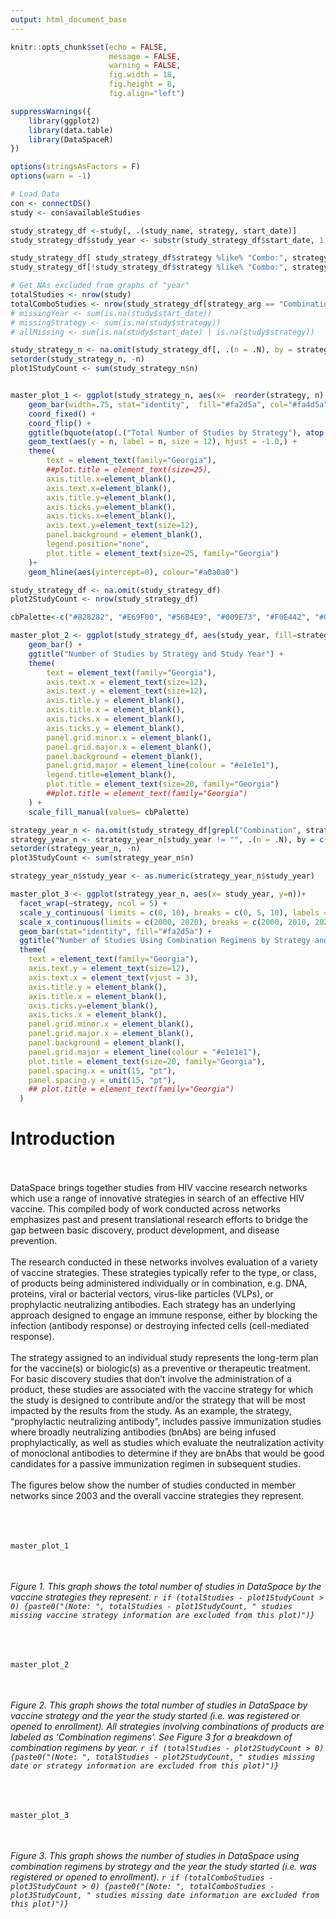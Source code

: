 ```yaml
---
output: html_document_base
---
```


<link rel="stylesheet" type="text/css" href="../../_webdav/CAVD/@files/CAVD-DataSpace-Reports/dependencies/css/learn_report_margins.css">

```r
knitr::opts_chunk$set(echo = FALSE, 
                      message = FALSE, 
                      warning = FALSE,
                      fig.width = 18, 
                      fig.height = 8, 
                      fig.align="left")

suppressWarnings({
    library(ggplot2)
    library(data.table)
    library(DataSpaceR)
})

options(stringsAsFactors = F)
options(warn = -1)

# Load Data
con <- connectDS()
study <- con$availableStudies

study_strategy_df <-study[, .(study_name, strategy, start_date)]
study_strategy_df$study_year <- substr(study_strategy_df$start_date, 1,4)

study_strategy_df[ study_strategy_df$strategy %like% "Combo:", strategy_arg := "Combination regimens"]
study_strategy_df[!study_strategy_df$strategy %like% "Combo:", strategy_arg := strategy]

# Get NAs excluded from graphs of "year"
totalStudies <- nrow(study)
totalComboStudies <- nrow(study_strategy_df[strategy_arg == "Combination regimens"])
# missingYear <- sum(is.na(study$start_date))
# missingStrategy <- sum(is.na(study$strategy))
# allMissing <- sum(is.na(study$start_date) | is.na(study$strategy))
```

```r

study_strategy_n <- na.omit(study_strategy_df[, .(n = .N), by = strategy])
setorder(study_strategy_n, -n)
plot1StudyCount <- sum(study_strategy_n$n)


master_plot_1 <- ggplot(study_strategy_n, aes(x=  reorder(strategy, n), y=n, label = n)) +
    geom_bar(width=.75, stat="identity",  fill="#fa2d5a", col="#fa4d5a") +
    coord_fixed() +
    coord_flip() +
    ggtitle(bquote(atop(.("Total Number of Studies by Strategy"), atop(.("2003-present"), "")))) +
    geom_text(aes(y = n, label = n, size = 12), hjust = -1.0,) + 
    theme(
        text = element_text(family="Georgia"),
        ##plot.title = element_text(size=25),
        axis.title.x=element_blank(),
        axis.text.x=element_blank(),
        axis.title.y=element_blank(),
        axis.ticks.y=element_blank(),
        axis.ticks.x=element_blank(),
        axis.text.y=element_text(size=12), 
        panel.background = element_blank(),
        legend.position="none",
        plot.title = element_text(size=25, family="Georgia")
    )+ 
    geom_hline(aes(yintercept=0), colour="#a0a0a0") 
```

```r

study_strategy_df <- na.omit(study_strategy_df)
plot2StudyCount <- nrow(study_strategy_df)

cbPalette<-c("#828282", "#E69F00", "#56B4E9", "#009E73", "#F0E442", "#0072B2", "#D55E00", "#CC79A7")

master_plot_2 <- ggplot(study_strategy_df, aes(study_year, fill=strategy_arg)) +
    geom_bar() +
    ggtitle("Number of Studies by Strategy and Study Year") +
    theme(
        text = element_text(family="Georgia"),
        axis.text.x = element_text(size=12),
        axis.text.y = element_text(size=12),
        axis.title.y = element_blank(),
        axis.title.x = element_blank(),
        axis.ticks.x = element_blank(),
        axis.ticks.y = element_blank(),
        panel.grid.minor.x = element_blank(),
        panel.grid.major.x = element_blank(),
        panel.background = element_blank(),
        panel.grid.major = element_line(colour = "#e1e1e1"),
        legend.title=element_blank(),
        plot.title = element_text(size=20, family="Georgia")
        ##plot.title = element_text(family="Georgia")
    ) +
    scale_fill_manual(values= cbPalette)
```

```r

strategy_year_n <- na.omit(study_strategy_df[grepl("Combination", strategy_arg), .(study_name, strategy, study_year)])
strategy_year_n <- strategy_year_n[study_year != "", .(n = .N), by = c("strategy", "study_year")]
setorder(strategy_year_n, -n)
plot3StudyCount <- sum(strategy_year_n$n)

strategy_year_n$study_year <- as.numeric(strategy_year_n$study_year)

master_plot_3 <- ggplot(strategy_year_n, aes(x= study_year, y=n))+
  facet_wrap(~strategy, ncol = 5) + 
  scale_y_continuous( limits = c(0, 10), breaks = c(0, 5, 10), labels = c("0", "5", "10"), expand =  )+
  scale_x_continuous(limits = c(2000, 2020), breaks = c(2000, 2010, 2020), labels = c("2000", "2010", "2020"), expand = c(0.1, 0.1)) +
  geom_bar(stat="identity", fill="#fa2d5a") + 
  ggtitle("Number of Studies Using Combination Regimens by Strategy and Start Year") + 
  theme(
    text = element_text(family="Georgia"),
    axis.text.y = element_text(size=12),
    axis.text.x = element_text(vjust = 3),
    axis.title.y = element_blank(),
    axis.title.x = element_blank(),
    axis.ticks.y=element_blank(),
    axis.ticks.x = element_blank(),
    panel.grid.minor.x = element_blank(),
    panel.grid.major.x = element_blank(),
    panel.background = element_blank(),
    panel.grid.major = element_line(colour = "#e1e1e1"),
    plot.title = element_text(size=20, family="Georgia"),
    panel.spacing.x = unit(15, "pt"),
    panel.spacing.y = unit(15, "pt"),
    ## plot.title = element_text(family="Georgia")
  )
```

# Introduction
<br><br>
DataSpace brings together studies from HIV vaccine research networks which use a range of innovative strategies in search of an effective HIV vaccine. This compiled body of work conducted across networks emphasizes past and present translational research efforts to bridge the gap between basic discovery, product development, and disease prevention.
<br><br>
The research conducted in these networks involves evaluation of a variety of vaccine strategies. These strategies typically refer to the type, or class, of products being administered individually or in combination, e.g. DNA, proteins, viral or bacterial vectors, virus-like particles (VLPs), or prophylactic neutralizing antibodies. Each strategy has an underlying approach designed to engage an immune response, either by blocking the infection (antibody response) or destroying infected cells (cell-mediated response).
<br><br>
The strategy assigned to an individual study represents the long-term plan for the vaccine(s) or biologic(s) as a preventive or therapeutic treatment. For basic discovery studies that don’t involve the administration of a product, these studies are associated with the vaccine strategy for which the study is designed to contribute and/or the strategy that will be most impacted by the results from the study. As an example, the strategy, “prophylactic neutralizing antibody”, includes passive immunization studies where broadly neutralizing antibodies (bnAbs) are being infused prophylactically, as well as studies which evaluate the neutralization activity of monoclonal antibodies to determine if they are bnAbs that would be good candidates for a passive immunization regimen in subsequent studies.
<br><br>
The figures below show the number of studies conducted in member networks since 2003 and the overall vaccine strategies they represent.
<br><br><br><br>


```r
master_plot_1 
```
<br><br>
*Figure 1. This graph shows the total number of studies in DataSpace by the vaccine strategies they represent. `r if (totalStudies - plot1StudyCount > 0) {paste0("(Note: ", totalStudies - plot1StudyCount, " studies missing vaccine strategy information are excluded from this plot)")}`*
<br><br><br><br>
```r
master_plot_2
```
<br><br>
*Figure 2. This graph shows the total number of studies in DataSpace by vaccine strategy and the year the study started (i.e. was registered or opened to enrollment). All strategies involving combinations of products are labeled as ‘Combination regimens’. See Figure 3 for a breakdown of combination regimens by year.  `r if (totalStudies - plot2StudyCount > 0) {paste0("(Note: ", totalStudies - plot2StudyCount, " studies missing date or strategy information are excluded from this plot)")}`*
<br><br><br><br>
```r
master_plot_3 
```
<br><br>
*Figure 3. This graph shows the number of studies in DataSpace using combination regimens by strategy and the year the study started (i.e. was registered or opened to enrollment). `r if (totalComboStudies - plot3StudyCount > 0) {paste0("(Note: ", totalComboStudies - plot3StudyCount, " studies missing date information are excluded from this plot)")}`*
<br><br><br><br>
